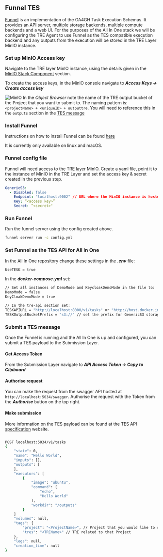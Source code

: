 

## Funnel TES

[Funnel](https://github.com/ohsu-comp-bio/funnel) is an implementation of the GA4GH Task Execution Schemas. It provides an API server, 
multiple storage backends, multiple compute backends and a web UI.
For the purposes of the All In One stack we will be configuring the TRE Agent to use Funnel as the TES compatible execution backend and any outputs from the execution will be stored in the TRE Layer MinIO instance.
<Steps>

### Set up MinIO Access key
Navigate to the TRE layer MinIO instance, using the details given in the [MinIO Stack Component](/first_demo/stackinfo#minio) section.

To create the access keys, in the MinIO console navigate to ***Access Keys -> Create access key***

![MinIO](/images/MinioAccessKey.png)
<Callout> 
In the *Object Browser* note the name of the TRE output bucket of the Project that you want to submit to. The naming pattern is: ` <projectName> + <uniqueID> + outputtre`. You will need to reference this in the `outputs` section in the [TES message](#make-submission)

</Callout>

### Install Funnel
Instructions on how to install Funnel can be found [here](https://ohsu-comp-bio.github.io/funnel/download/)

<Callout> It is currently only available on linux and macOS.</Callout>

### Funnel config file
Funnel will need access to the TRE layer MinIO. 
Create a yaml file, point it to the instance of MinIO in the TRE Layer and set the access key & secret created in the previous step.

```yaml filename="config.yml"
GenericS3:
  - Disabled: false
    Endpoint: "localhost:9002" // URL where the MinIO instance is hosted.
    Key: “<access key>”
    Secret: “<secret>"  
```

### Run Funnel
Run the funnel server using the config created above.

```bash copy
funnel server run -c config.yml
```

### Set Funnel as the TES API for All In One
In the All In One repository change these settings in the ***.env*** file:
```bash copy
UseTESK = true
```
In the ***docker-compose.yml*** set:
```bash copy
// Set all instances of DemoMode and KeycloakDemoMode in the file to:
DemoMode = false
KeyCloakDemoMode = true

// In the tre-api section set:
TESKAPIURL = "http://localhost:8000/v1/tasks" or "http://host.docker.internal:8000/v1/tasks" // point to the funnel server TASK API, if trying to access from inside docker you need to use host.docker.internal
TESKOutputBucketPrefix = "s3://" // set the prefix for GenericS3 storage
```

### Submit a TES message
Once the Funnel is running and the All In One is up and configured, you can submit a TES payload to the Submission Layer.

#### Get Access Token
From the Submission Layer navigate to ***API Access Token -> Copy to Clipboard***

#### Authorise request
You can make the request from the swagger API hosted at `http://localhost:5034/swagger`.
Authorise the request with the Token from the ***Authorise*** button on the top right.

#### Make submission
More information on the TES payload can be found at the TES API [specification](https://ga4gh.github.io/task-execution-schemas/docs/#tag/TaskService/operation/CreateTask) website.

```bash copy

POST localhost:5034/v1/tasks
{
    "state": 0,
    "name": "Hello World",
    "inputs": [],
    "outputs": [
    ],
    "executors": [
        {
            "image": "ubuntu",
            "command": [
                "echo",
                "Hello World"
            ],
            "workdir": "/outputs"
        }
    ]
    "volumes": null,
    "tags": {
        "project": "<ProjectName>", // Project that you would like to submit to.
        "tres": "<TREName>" // TRE related to that Project
    },
    "logs": null,
    "creation_time": null
}

```
</Steps>
